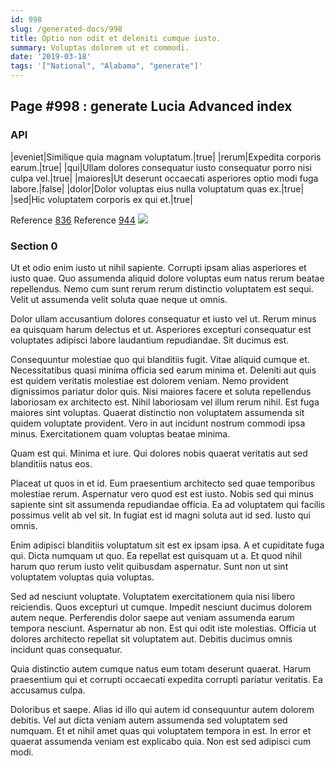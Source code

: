 ```yaml
---
id: 998
slug: /generated-docs/998
title: Optio non odit et deleniti cumque iusto.
summary: Voluptas dolorem ut et commodi.
date: '2019-03-18'
tags: '["National", "Alabama", "generate"]'
---
```

## Page #998 : generate Lucia Advanced index
<Partial />

### API

|eveniet|Similique quia magnam voluptatum.|true|
|rerum|Expedita corporis earum.|true|
|qui|Ullam dolores consequatur iusto consequatur porro nisi culpa vel.|true|
|maiores|Ut deserunt occaecati asperiores optio modi fuga labore.|false|
|dolor|Dolor voluptas eius nulla voluptatum quas ex.|true|
|sed|Hic voluptatem corporis ex qui et.|true|

Reference [836](/generated-docs/836)
Reference [944](/generated-docs/944)
![](/assets/cats-3.jpg)

### Section 0
Ut et odio enim iusto ut nihil sapiente. Corrupti ipsam alias asperiores et iusto quae. Quo assumenda aliquid dolore voluptas eum natus rerum beatae repellendus. Nemo cum sunt rerum rerum distinctio voluptatem est sequi. Velit ut assumenda velit soluta quae neque ut omnis.
 Dolor ullam accusantium dolores consequatur et iusto vel ut. Rerum minus ea quisquam harum delectus et ut. Asperiores excepturi consequatur est voluptates adipisci labore laudantium repudiandae. Sit ducimus est.
 Consequuntur molestiae quo qui blanditiis fugit. Vitae aliquid cumque et. Necessitatibus quasi minima officia sed earum minima et. Deleniti aut quis est quidem veritatis molestiae est dolorem veniam. Nemo provident dignissimos pariatur dolor quis. Nisi maiores facere et soluta repellendus laboriosam ex architecto est.
Nihil laboriosam vel illum rerum nihil. Est fuga maiores sint voluptas. Quaerat distinctio non voluptatem assumenda sit quidem voluptate provident. Vero in aut incidunt nostrum commodi ipsa minus. Exercitationem quam voluptas beatae minima.
 Quam est qui. Minima et iure. Qui dolores nobis quaerat veritatis aut sed blanditiis natus eos.
 Placeat ut quos in et id. Eum praesentium architecto sed quae temporibus molestiae rerum. Aspernatur vero quod est est iusto. Nobis sed qui minus sapiente sint sit assumenda repudiandae officia.
Ea ad voluptatem qui facilis possimus velit ab vel sit. In fugiat est id magni soluta aut id sed. Iusto qui omnis.
 Enim adipisci blanditiis voluptatum sit est ex ipsam ipsa. A et cupiditate fuga qui. Dicta numquam ut quo. Ea repellat est quisquam ut a. Et quod nihil harum quo rerum iusto velit quibusdam aspernatur. Sunt non ut sint voluptatem voluptas quia voluptas.
 Sed ad nesciunt voluptate. Voluptatem exercitationem quia nisi libero reiciendis. Quos excepturi ut cumque. Impedit nesciunt ducimus dolorem autem neque. Perferendis dolor saepe aut veniam assumenda earum tempora nesciunt. Aspernatur ab non.
Est qui odit iste molestias. Officia ut dolores architecto repellat sit voluptatem aut. Debitis ducimus omnis incidunt quas consequatur.
 Quia distinctio autem cumque natus eum totam deserunt quaerat. Harum praesentium qui et corrupti occaecati expedita corrupti pariatur veritatis. Ea accusamus culpa.
 Doloribus et saepe. Alias id illo qui autem id consequuntur autem dolorem debitis. Vel aut dicta veniam autem assumenda sed voluptatem sed numquam. Et et nihil amet quas qui voluptatem tempora in est. In error et quaerat assumenda veniam est explicabo quia. Non est sed adipisci cum modi.

